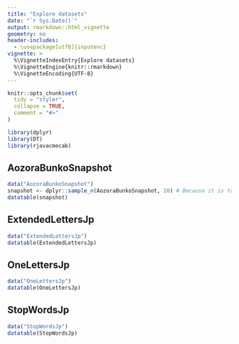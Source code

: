 ```yaml
---
title: "Explore datasets"
date: "`r Sys.Date()`"
output: rmarkdown::html_vignette
geometry: no
header-includes:
  - \usepackage[utf8]{inputenc}
vignette: >
  %\VignetteIndexEntry{Explore datasets}
  %\VignetteEngine{knitr::rmarkdown}
  %\VignetteEncoding{UTF-8}
---
```


```r
knitr::opts_chunk$set(
  tidy = "styler",
  collapse = TRUE,
  comment = "#>"
)
```

```r
library(dplyr)
library(DT)
library(rjavacmecab)
```

## AozoraBunkoSnapshot

```r
data("AozoraBunkoSnapshot")
snapshot <- dplyr::sample_n(AozoraBunkoSnapshot, 20) # Because it is too large to show whole entries, sampling 20 rows.
datatable(snapshot)
```

## ExtendedLettersJp

```r
data("ExtendedLettersJp")
datatable(ExtendedLettersJp)
```

## OneLettersJp

```r
data("OneLettersJp")
datatable(OneLettersJp)
```

## StopWordsJp

```r
data("StopWordsJp")
datatable(StopWordsJp)
```


